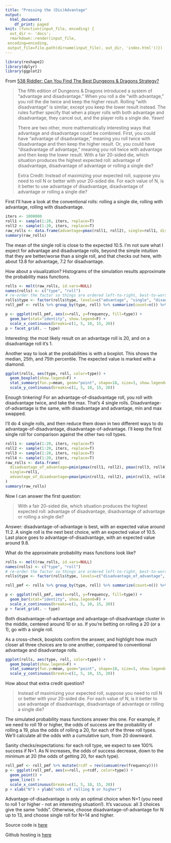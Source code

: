 ```yaml
---
title: "Pressing the (Dis)Advantage"
output:
  html_document:
    df_print: paged
knit: (function(input_file, encoding) {
  out_dir <- 'docs';
  rmarkdown::render(input_file,
 encoding=encoding,
 output_file=file.path(dirname(input_file), out_dir, 'index.html'))})
---
```


```r
library(reshape2)
library(dplyr)
library(ggplot2)
```

From [538 Riddler: Can You Find The Best Dungeons & Dragons Strategy?](https://fivethirtyeight.com/features/can-you-find-the-best-dungeons-dragons-strategy/)

> The fifth edition of Dungeons & Dragons introduced a system
> of “advantage and disadvantage.” When you roll a die “with
> advantage,” you roll the die twice and keep the higher result. Rolling
> “with disadvantage” is similar, except you keep the lower result
> instead. The rules further specify that when a player rolls with both
> advantage and disadvantage, they cancel out, and the player rolls a
> single die. Yawn!
> 
> There are two other, more mathematically interesting ways that advantage
> and disadvantage could be combined. First, you could have “advantage of
> disadvantage,” meaning you roll twice with disadvantage and then keep
> the higher result. Or, you could have “disadvantage of advantage,”
> meaning you roll twice with advantage and then keep the lower result. With
> a fair 20-sided die, which situation produces the highest expected
> roll: advantage of disadvantage, disadvantage of advantage or rolling
> a single die?
> 
> Extra Credit: Instead of maximizing your expected roll, suppose you
> need to roll N or better with your 20-sided die. For each value of N,
> is it better to use advantage of disadvantage, disadvantage of advantage
> or rolling a single die?

First I'll have a look at the conventional rolls: rolling a single die, rolling with advantage, rolling with disadvantage.

```r
iters <- 1000000
roll1 <- sample(1:20, iters, replace=T)
roll2 <- sample(1:20, iters, replace=T)
raw_rolls <- data.frame(advantage=pmax(roll1, roll2), single=roll1, disadvantage=pmin(roll1, roll2))
summary(raw_rolls)
```

The mean of the single roll is close to the expected 10.5. I'm not sure what I expect for advantage and disadvantage rolls, beyond the simple intuition that they are better/worse than a single roll, and that checks out here, with about 13.8 for advantage, 7.2 for disadvantage.

How about a visualization? Histograms of the simulation results approximate the probability mass functions.

```r
rolls <- melt(raw_rolls, id.vars=NULL)
names(rolls) <- c("type", "roll")
# re-order the factor so things are ordered left-to-right, best-to-worst
rolls$type <- factor(rolls$type, levels=c("advantage", "single", "disadvantage"))
roll_pmf <- rolls %>% group_by(type, roll) %>% summarize(count=n()) %>% mutate(frequency=count/sum(count))

p <- ggplot(roll_pmf, aes(x=roll, y=frequency, fill=type)) +
  geom_bar(stat="identity", show.legend=F) +
  scale_x_continuous(breaks=c(1, 5, 10, 15, 20))
p + facet_grid(. ~ type)
```

Interesting: the most likely result on an advantage roll is 20, and on a disadvantage roll it's 1.

Another way to look at the probabilities is with a boxplot. This shows the median, 25th, and 75th percentile. The expected value is marked with
a diamond.

```r
ggplot(rolls, aes(type, roll, color=type)) +
  geom_boxplot(show.legend=F) +
  stat_summary(fun.y=mean, geom="point", shape=18, size=3, show.legend=F) +
  scale_y_continuous(breaks=c(1, 5, 10, 15, 20))
```

Enough tinkering! For an advantage-of-disadvantage roll, you roll with disadvantage twice, and take the max. That's 4 single rolls. Disadvantage-of-advantage is the same, with disadvantage and advantage, min and max swapped.

I'll do 4 single rolls, and then reduce them down in two different ways to do advantage-of-disadvantage, disadvantage-of-advantage. I'll keep the first single roll for comparison against the other two roll types.

```r
roll1 <- sample(1:20, iters, replace=T)
roll2 <- sample(1:20, iters, replace=T)
roll3 <- sample(1:20, iters, replace=T)
roll4 <- sample(1:20, iters, replace=T)
raw_rolls <- data.frame(
  disadvantage_of_advantage=pmin(pmax(roll1, roll2), pmax(roll3, roll4)),
  single=roll1,
  advantage_of_disadvantage=pmax(pmin(roll1, roll2), pmin(roll3, roll4))
)
summary(raw_rolls)
```

Now I can answer the first question:

> With a fair 20-sided die, which situation produces the highest expected
> roll: advantage of disadvantage, disadvantage of advantage or rolling
> a single die?

Answer: disadvantage-of-advantage is best, with an expected value around 11.2. A single roll is the next best choice, with an expected value of 10.5. Last place goes to advantage-of-disadvantage, with an expected value around 9.8.

What do the approximate probability mass functions look like?

```r
rolls <- melt(raw_rolls, id.vars=NULL)
names(rolls) <- c("type", "roll")
# re-order the factor so things are ordered left-to-right, best-to-worst
rolls$type <- factor(rolls$type, levels=c("disadvantage_of_advantage", "single", "advantage_of_disadvantage"))

roll_pmf <- rolls %>% group_by(type, roll) %>% summarize(count=n()) %>% mutate(frequency=count/sum(count))

p <- ggplot(roll_pmf, aes(x=roll, y=frequency, fill=type)) +
  geom_bar(stat="identity", show.legend=F) +
  scale_x_continuous(breaks=c(1, 5, 10, 15, 20))
p + facet_grid(. ~ type)
```

Both disadvantage-of-advantage and advantage-of-disadvantage cluster in the middle, centered around 10 or so. If you're betting on rolling a 20 (or a 1), go with a single roll.

As a cross-check, boxplots confirm the answer, and highlight how much closer all three choices are to one another, compared to conventional advantage and disadvantage rolls.

```r
ggplot(rolls, aes(type, roll, color=type)) +
  geom_boxplot(show.legend=F) +
  stat_summary(fun.y=mean, geom="point", shape=18, size=3, show.legend=F) +
  scale_y_continuous(breaks=c(1, 5, 10, 15, 20))
```

How about that extra credit question?

> Instead of maximizing your expected roll, suppose you
> need to roll N or better with your 20-sided die. For each value of N,
> is it better to use advantage of disadvantage, disadvantage of advantage
> or rolling a single die?

The simulated probability mass functions answer this one. For example, if we need to roll 19 or higher, the odds of success are the probability of rolling a 19, plus the odds of rolling a 20, for each of the three roll types. We'll calculate all the odds with a cumulative sum, from 20 downward.

Sanity checks/expectations: for each roll type, we expect to see 100% success if N=1. As N increases, the odds of success decrease, down to the minimum at 20 (the odds of getting 20, for each type).

```r
roll_pmf <- roll_pmf %>% mutate(rcdf = rev(cumsum(rev(frequency))))
p <- ggplot(roll_pmf, aes(x=roll, y=rcdf, color=type)) +
  geom_point() +
  geom_line() +
  scale_x_continuous(breaks=c(1, 5, 10, 15, 20))
p + xlab("N") + ylab("odds of rolling N or higher")
```

Advantage-of-disadvantage is only an optimal choice when N=1 (you need to roll 1 or higher - not an interesting situation!). It's vacuous: all 3 choices give the same "odds". Otherwise, choose disadvantage-of-advantage for N up to 13, and choose single roll for N=14 and higher.

Source code is [here](https://github.com/aaronferrucci/dnd_vantage)

Github hosting is [here](https://aaronferrucci.github.io/dnd_vantage/)


